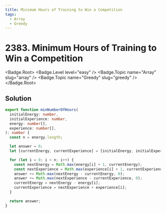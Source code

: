 ```yaml
---
title: Minimum Hours of Training to Win a Competition
tags:
  - Array
  - Greedy
---
```


# 2383. Minimum Hours of Training to Win a Competition

<Badge.Root>
  <Badge.Level level="easy" />
  <Badge.Topic name="Array" slug="array" />
  <Badge.Topic name="Greedy" slug="greedy" />
</Badge.Root>

## Solution

```typescript filename="solution.ts" copy
export function minNumberOfHours(
  initialEnergy: number,
  initialExperience: number,
  energy: number[],
  experience: number[],
): number {
  const n = energy.length;

  let answer = 0;
  let [currentEnergy, currentExperience] = [initialEnergy, initialExperience];

  for (let i = 0; i < n; i++) {
    const nextEnergy = Math.max(energy[i] + 1, currentEnergy);
    const nextExperience = Math.max(experience[i] + 1, currentExperience);
    answer += Math.max(nextEnergy - currentEnergy, 0);
    answer += Math.max(nextExperience - currentExperience, 0);
    currentEnergy = nextEnergy - energy[i];
    currentExperience = nextExperience + experience[i];
  }

  return answer;
}
```

<ProblemLink
  codingSite="leetcode"
  href="https://leetcode.com/problems/minimum-hours-of-training-to-win-a-competition"
  title="Minimum Hours of Training to Win a Competition"
/>
